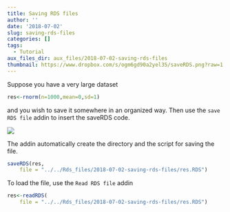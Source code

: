 ```yaml
---
title: Saving RDS files
author: ''
date: '2018-07-02'
slug: saving-rds-files
categories: []
tags: 
  - Tutorial
aux_files_dir: aux_files/2018-07-02-saving-rds-files
thumbnail: https://www.dropbox.com/s/ogm6gd90a2yel35/saveRDS.png?raw=1
---
```



Suppose you have a very large dataset

```r
res<-rnorm(n=1000,mean=0,sd=1)
```

and you wish to save it somewhere in an organized way. Then use the `save RDS file` addin to insert the saveRDS code. 

![](https://www.dropbox.com/s/ogm6gd90a2yel35/saveRDS.png?raw=1)

The addin automatically create the directory and the script for saving the file.


```r
saveRDS(res,
	file = "../../Rds_files/2018-07-02-saving-rds-files/res.RDS")
```


To load the file, use the `Read RDS file` addin

```r
res<-readRDS(
	file = "../../Rds_files/2018-07-02-saving-rds-files/res.RDS")
```

